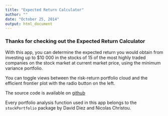 ```yaml
---
title: "Expected Return Calculator"
author: ""
date: "October 25, 2014"
output: html_document
---
```


### Thanks for checking out the Expected Return Calculator

With this app, you can determine the expected return you would obtain from investing up to $10 000 in the stocks of 15 of the most highly traded companies on the stock market at current market price, using the minimum variance portfolio. 

You can toggle views between the risk-return portfolio cloud and the efficient frontier plot with the radio button on the left. 

The source code is available on [github](https://github.com/Budotron/Data-Products)

Every portfolio analysis function used in this app belongs to the ```stockPortfolio``` package by David Diez and Nicolas Christou. 